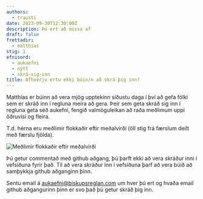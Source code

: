 ```yaml
---
authors:
  - trausti
date: 2023-09-30T12:30:00Z
description: Þú ert að missa af
draft: false
frettadir:
  - matthias
stig: 1
efnisord:
  - aukaefni
  - nýtt
  - skrá-sig-inn
title: Afhverju ertu ekki búin/n að skrá þig inn?
---
```


Matthías er búinn að vera mjög upptekinn síðustu daga í því að gefa fólki sem er skráð inn í regluna meira að gera.
Þeir sem geta skráð sig inn í regluna geta séð aukefni, fengið valmöguleikan að raða meðlimum uppi öðruvísi og fleira.

T.d. hérna eru meðlimir flokkaðir eftir meðalvirði (öll stig frá færslum deilt með færslu fjölda).

![Meðlimir flokkaðir eftir meðalvirði](/static/images/faerslur/annad/flokka.png)

Þú getur commentað með github aðgang, þú þarft ekki að vera skráður inni í vefsíðuna fyrir það.
Til að vera skráður inn í vefsíðuna þarf að vera búið að samþykkja github aðganginn þinn.

Sentu email á aukaefni@biskupsreglan.com um hver þú ert og hvaða email github aðgangurinn þinn er
svo það þú getur skráð þig inn.
